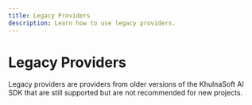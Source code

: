 ```yaml
---
title: Legacy Providers
description: Learn how to use legacy providers.
---
```


# Legacy Providers

Legacy providers are providers from older versions of the KhulnaSoft AI SDK that are still supported but are not recommended for new projects.
